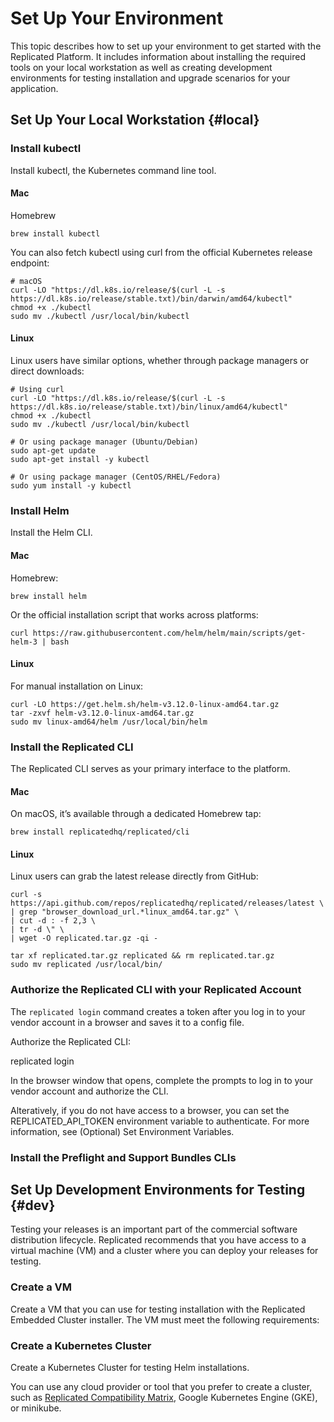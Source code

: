 
# Set Up Your Environment

This topic describes how to set up your environment to get started with the Replicated Platform. It includes information about installing the required tools on your local workstation as well as creating development environments for testing installation and upgrade scenarios for your application.

## Set Up Your Local Workstation {#local}

### Install kubectl

Install kubectl, the Kubernetes command line tool.

#### Mac

Homebrew

```
brew install kubectl
```

You can also fetch kubectl using curl from the official Kubernetes release endpoint:

```
# macOS
curl -LO "https://dl.k8s.io/release/$(curl -L -s https://dl.k8s.io/release/stable.txt)/bin/darwin/amd64/kubectl"
chmod +x ./kubectl
sudo mv ./kubectl /usr/local/bin/kubectl
```

#### Linux

Linux users have similar options, whether through package managers or direct downloads:

```
# Using curl
curl -LO "https://dl.k8s.io/release/$(curl -L -s https://dl.k8s.io/release/stable.txt)/bin/linux/amd64/kubectl"
chmod +x ./kubectl
sudo mv ./kubectl /usr/local/bin/kubectl

# Or using package manager (Ubuntu/Debian)
sudo apt-get update
sudo apt-get install -y kubectl

# Or using package manager (CentOS/RHEL/Fedora)
sudo yum install -y kubectl
```

### Install Helm

Install the Helm CLI. 

#### Mac

Homebrew:

```
brew install helm
```

Or the official installation script that works across platforms:
```
curl https://raw.githubusercontent.com/helm/helm/main/scripts/get-helm-3 | bash
```
#### Linux
For manual installation on Linux:
```
curl -LO https://get.helm.sh/helm-v3.12.0-linux-amd64.tar.gz
tar -zxvf helm-v3.12.0-linux-amd64.tar.gz
sudo mv linux-amd64/helm /usr/local/bin/helm
```

###  Install the Replicated CLI

The Replicated CLI serves as your primary interface to the platform.

#### Mac
On macOS, it’s available through a dedicated Homebrew tap:
```
brew install replicatedhq/replicated/cli
```
#### Linux
Linux users can grab the latest release directly from GitHub:
```
curl -s https://api.github.com/repos/replicatedhq/replicated/releases/latest \
| grep "browser_download_url.*linux_amd64.tar.gz" \
| cut -d : -f 2,3 \
| tr -d \" \
| wget -O replicated.tar.gz -qi -

tar xf replicated.tar.gz replicated && rm replicated.tar.gz
sudo mv replicated /usr/local/bin/
```

### Authorize the Replicated CLI with your Replicated Account

The `replicated login` command creates a token after you log in to your vendor account in a browser and saves it to a config file. 

Authorize the Replicated CLI:

replicated login

In the browser window that opens, complete the prompts to log in to your vendor account and authorize the CLI.

Alteratively, if you do not have access to a browser, you can set the REPLICATED_API_TOKEN environment variable to authenticate. For more information, see (Optional) Set Environment Variables.

### Install the Preflight and Support Bundles CLIs

## Set Up Development Environments for Testing {#dev}

Testing your releases is an important part of the commercial software distribution lifecycle. Replicated recommends that you have access to a virtual machine (VM) and a cluster where you can deploy your releases for testing.

### Create a VM

Create a VM that you can use for testing installation with the Replicated Embedded Cluster installer. The VM must meet the following requirements:

<Requirements/>

### Create a Kubernetes Cluster

Create a Kubernetes Cluster for testing Helm installations.

You can use any cloud provider or tool that you prefer to create a cluster, such as [Replicated Compatibility Matrix](/vendor/testing-how-to), Google Kubernetes Engine (GKE), or minikube.